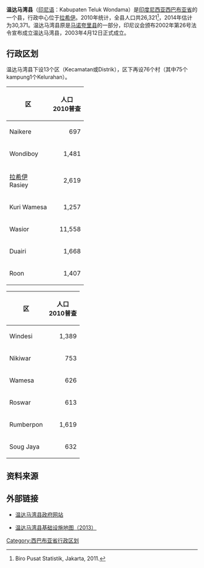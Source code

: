 {{Infobox settlement
| name = 温达马湾<br>Teluk Wondama
| settlement_type = 县<br>Kabupaten
| image_seal             = [[File:Lambang_Kabupaten_Teluk_Wondama.png|100px]]
|subdivision_type       = 國家
|subdivision_name       = {{IDN}}
|subdivision_type1      = 省份
|subdivision_name1      = [[西巴布亚省|西巴布亚省]]
|subdivision_type2      = 行政中心
|subdivision_name2      = [[拉希伊|拉希伊]]
| nickname = 
| capital = 
|government_type        = 
|leader_title           = 摄政
|leader_name            = Alberth H. Torey
|leader_title1          = 
|leader_name1           = 
|leader_title2          =
|leader_name2           =
|leader_title3          =
|leader_name3           = 
|established_title      =  <!-- Settled -->
|established_date       = 
|established_title2     =  <!-- Incorporated (town) -->
|established_date2      = 
|established_title3     =  <!-- Incorporated (city) -->
|established_date3      = 
|area_magnitude         = 
|area_total_km2             = 	3,959.53
|area_total_sq_mi        = 
|area_land_km2              = 
|area_land_sq_mi         = 
|area_water_km2             = 
|area_water_sq_mi        = 
|area_water_percent     = 
|area_urban_km2             = 
|area_urban_sq_mi        = 
|area_metro_km2             = 
|area_metro_sq_mi        = 
|population_as_of       = 2014年
|population_note        = 
|population_total       = 30,371
|population_density_km2     = auto
|population_density_sq_mi = 
|population_metro       =
|population_density_metro_km2 =
|population_density_metro_sq_mi =
|population_urban       = 
|population_density_urban_km2 =
|population_density_urban_mi2 =
|timezone               = 印尼东部时区
|utc_offset             = +09:00
|timezone_DST           = 
|utc_offset_DST         = 
|latd= |latm= |lats= |latNS=
|longd= |longm= |longs= |longEW=
|elevation_m              = 
|elevation_ft           = 
|postal_code_type       =  <!-- enter ZIP code, Postcode, Post code, Postal code... -->
|postal_code            =
|area_code              = 0980
|website                = http://www.wondamakab.go.id/
|footnotes              = 
}}

'''温达马湾县'''（[[印尼语|印尼语]]：Kabupaten Teluk Wondama）是[[印度尼西亚|印度尼西亚]][[西巴布亚省|西巴布亚省]]的一个县，行政中心位于[[拉希伊|拉希伊]]。2010年统计，全县人口共26,321<ref>Biro Pusat Statistik, Jakarta, 2011.</ref>，2014年估计为30,371。温达马湾县原是[[马诺夸里县|马诺夸里县]]的一部分，印尼议会颁布2002年第26号法令宣布成立温达马湾县，2003年4月12日正式成立。

==行政区划==

温达马湾县下设13个区（Kecamatan或Distrik），区下再设76个村（其中75个kampung1个Kelurahan）。

{{col-begin}}
{{col-2}}
{| class="wikitable"
|-
! 区 !! 人口<br>2010普查
|-
| Naikere ||align="right"| 697
|-
| Wondiboy || align="right"| 1,481
|-
| [[拉希伊|拉希伊]]<br>Rasiey ||align="right"| 2,619
|-
| Kuri Wamesa || align="right"| 1,257
|-
| Wasior || align="right"| 11,558
|-
| Duairi ||align="right"| 1,668
|-
| Roon ||align="right"| 1,407
|}
{{col-2}}
{| class="wikitable"
|-
! 区 !! 人口<br>2010普查
|-
| Windesi || align="right"| 1,389
|-
| Nikiwar ||align="right"| 753
|-
| Wamesa ||align="right"| 626
|-
| Roswar || align="right"| 613
|-
| Rumberpon ||align="right"| 1,619
|-
| Soug Jaya || align="right"| 632
|}
{{col-end}}

==资料来源==

<references />

==外部链接==

* [http://www.wondamakab.go.id/ 温达马湾县政府网站] {{Wayback|url=http://www.wondamakab.go.id/ |date=20210304023536 }}

* [http://loketpeta.pu.go.id/peta-infrastruktur-kabupaten-teluk-wondama-2013 温达马湾县基础设施地图（2013）] {{Wayback|url=http://loketpeta.pu.go.id/peta-infrastruktur-kabupaten-teluk-wondama-2013 |date=20190916133904 }}

{{西巴布亚省行政区划}}

[[Category:西巴布亚省行政区划|Category:西巴布亚省行政区划]]